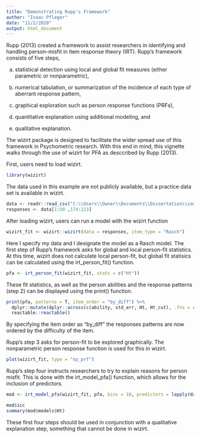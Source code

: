 ```yaml
---
title: "Demonstrating Rupp's Framework"
author: "Isaac Pfleger"
date: "11/2/2020"
output: html_document
---
```


Rupp (2013) created a framework to assist researchers in identifying and handling person-misfit in item response theory (IRT). Rupp's framework consists of five steps, 

(a) statistical detection using local and global fit measures (either parametric or nonparametric), 

(b) numerical tabulation, or summarization of the incidence of each type of aberrant response pattern, 

(c) graphical exploration such as person response functions (PRFs), 

(d) quantitative explanation using additional modeling, and 

(e) qualitative explanation. 

The wizirt package is designed to facilitate the wider spread use of this framework in Psychometric research. With this end in mind, this vignette walks through the use of wizirt for PFA as desccribed by Rupp (2013).

First, users need to load wizirt.

```r
library(wizirt)
```

The data used in this example are not publicly available, but a practice data set is available in wizirt. 

```r
data <- readr::read_csv("C:\\Users\\Owner\\Documents\\Dissertation\\compare software\\data\\Scores_F2.csv")
responses <- data[1:50 ,174:223]
```

After loading wizirt, users can run a model with the wizirt function

```r
wizirt_fit <- wizirt::wizirt(data = responses, item_type = "Rasch")
```

Here I specify my data and I designate the model as a Rasch model.  The first step of Rupp's framework asks for global and local person-fit statistics. At this time, wizirt does not calculate local person-fit, but global fit statisics can be calculated using the irt_person_fit() function. 

```r
pfa <- irt_person_fit(wizirt_fit, stats = c("Ht")) 
```

These fit statistics, as well as the person abilities and the response patterns (step 2) can be displayed using the print() function.

```r
print(pfa, patterns = T, item_order = "by_diff") %>% 
  dplyr::mutate(dplyr::across(c(ability, std_err, Ht, Ht_cut), .fns = round, 2)) %>% 
  reactable::reactable()
```

By specifying the item order as "by_diff" the responses patterns are now ordered by the difficulty of the item.

Rupp's step 3 asks for person-fit to be explored graphically. The nonparametric person response function is used for this in wizirt. 

```r
plot(wizirt_fit, type = "np_prf")
```

Rupp's step four instructs researchers to try to explain reasons for person misfit. This is done with the irt_model_pfa() function, which allows for the inclusion of predictors. 

```r
mod <- irt_model_pfa(wizirt_fit, pfa, bins = 10, predictors = lapply(data[1:50 ,c("School", "center")], scale) )

mod$icc
summary(mod$models$Ht)
```


These first four steps should be used in conjunction with a qualitative explanation step, something that cannot be done in wizirt. 
